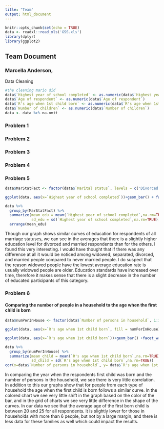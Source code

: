 ```yaml
---
title: "Team"
output: html_document
---
```


```r
knitr::opts_chunk$set(echo = TRUE)
data <- readxl::read_xls('GSS.xls')
library(dplyr)
library(ggplot2)
```

## Team Document
### Marcella Anderson, <boys put your names here>

Data Cleaning
```r
#the cleaning mario did
data$`Highest year of school completed` <- as.numeric(data$`Highest year of school completed`)
data$`Age of respondent` <- as.numeric(data$`Age of respondent`)
data$`R's age when 1st child born` <- as.numeric(data$`R's age when 1st child born`)
data$`Number of children` <- as.numeric(data$`Number of children`)
data <- data %>% na.omit
```

### Problem 1



### Problem 2



### Problem 3



### Problem 4



### Problem 5
```r

data$MarStatFact <- factor(data$`Marital status`, levels = c('Divorced','Married','Widowed','Never married','Separated', 'No answer'))

ggplot(data, aes(x=`Highest year of school completed`))+geom_bar() + facet_wrap(~ MarStatFact )

data %>% 
  group_by(MarStatFact) %>%
  summarize(mean_edu = mean(`Highest year of school completed`,na.rm=TRUE),
            sd_edu = sd(`Highest year of school completed`,na.rm=TRUE)) %>%
  arrange(mean_edu)
```

Though our graph shows similar curves of education for respondents of all marriage statuses, we can see in the averages that there is a slightly higher education level for divorced and married respondents than for the others. I found this very interesting. I would have thought that if there was any difference at all it would be noticed among widowed, separated, divorced, and married people compared to never married people. I do suspect that the reason widowed people have the lowest average education rate is usually widowed people are older. Education standards have increased over time, therefore it makes sense that there is a slight decrease in the number of educated participants of this category. 

### Problem 6

#### Comparing the number of people in a household to the age when the first child is born
```r

data$numPerInHouse <- factor(data$`Number of persons in household`, 1:12 )

ggplot(data, aes(x=`R's age when 1st child born`, fill = numPerInHouse))+geom_bar(color = 'black')+xlab("Age when First Child was Born")+ylab("count")+labs(fill = "Number of People in Household")+ggtitle("Age when First Child is Born by Number of People in Household")

ggplot(data, aes(x=`R's age when 1st child born`))+geom_bar() +facet_wrap(~ `Number of persons in household`, scales = 'free_y')+ggtitle("Age when First Child was Born Separated by Number of People in Household")

data %>%
  group_by(numPerInHouse) %>%
  summarize(mean_child = mean(`R's age when 1st child born`,na.rm=TRUE),
            sd_child = sd(`R's age when 1st child born`,na.rm=TRUE))
cor(x=data$`Number of persons in household`, y= data$`R's age when 1st child born`)
```
In comparing the year when the respondents first child was born and the number of persons in the household, we see there is very little correlation. In addition to this our graphs show that for people from each type of household the age when the first child is born follows a similar curve. In the colored chart we see very little shift in the graph based on the color of the bar, and in the grid of charts we see very little difference in the shape of the curves. In our data we see that the average age of the first born child is between 20 and 25 for all respondents. It is slightly lower for those in households with more than 6 people, but not by a large margin, and there is less data for these families as well which could impact the results. 





